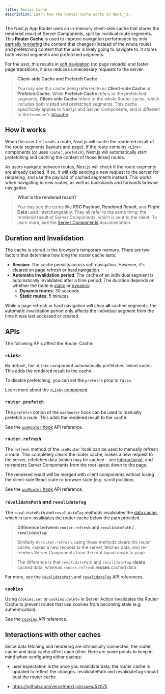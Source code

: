 ```yaml
---
title: Router Cache
description: Learn how the Router Cache works in Next.js.
---
```


The Next.js App Router uses an in-memory client-side cache that stores the rendered result of Server Components, split by invidiual route segments. This **Router Cache** is used to improve navigation performance by only [partially rendering]() the content that changes (instead of the whole route) and prefetching content that the user is likely going to navigate to. It stores both visited segments and prefetched segments.

For the user, this results in [soft navigation]() (no page reloads) and faster page transitions; it also reduces unnecessary requests to the server.

> **Client-side Cache and Prefetch Cache**
>
> You may see this cache being referred to as **Client-side Cache** or **Prefetch Cache**. While **Prefetch Cache** refers to the prefetched segments, **Client-side Cache** refers to the whole Router cache, which includes both visited and prefetched segments. This cache specifically applies to Next.js and Server Components, and is different to the browser's [bfcache](https://web.dev/bfcache/).

## How it works

When the user first visits a route, Next.js will cache the rendered result of the route segments (layouts and page). If the route contains `<Link>` components (or uses `router.prefetch`), Next.js will automatically start prefetching and caching the content of those linked routes.

As users navigate between routes, Next.js will check if the route segments are already cached. If so, it will skip sending a new request to the server for rendering, and use the payload of cached segments instead. This works when navigating to new routes, as well as backwards and forwards browser navigation.

> **What is the rendered result?**
>
> You may see the terms like **RSC Payload**, **Rendered Result**, and **Flight Data** used interchangeably. They all refer to the same thing: the rendered result of Server Components, which is sent to the client. To learn more, see the [Server Components]() documentation.

## Duration and Invalidation

The cache is stored in the browser's temporary memory. There are two factors that determine how long the router cache lasts:

- **Session**: The cache persists across soft navigation. However, it's cleared on page refresh or [hard navigation]().
- **Automatic invalidation period**: The cache of an individual segment is automatically invalidated after a time period. The duration depends on whether the route is [static]() or [dynamic]():
  - **Dynamic routes**: 30 seconds
  - **Static routes**: 5 minutes

While a page refresh or hard navigation will clear **all** cached segments, the automatic invalidation period only affects the individual segment from the time it was last accessed or created.

## APIs

The following APIs affect the Router Cache:

### `<Link>`

By default, the `<Link>` component automatically prefetches linked routes. This adds the rendered result to the cache.

To disable prefetching, you can set the `prefetch` prop to `false`.

Learn more about the [`<Link>` component]().

### `router.prefetch`

The `prefetch` option of the `useRouter` hook can be used to manually prefetch a route. This adds the rendered result to the cache.

See the [`useRouter` hook]() API reference.

### `router.refresh`

The `refresh` method of the `useRouter` hook can be used to manually refresh a route. This completely clears the router cache, makes a new request to the server, refetches data (which may be cached - see [Interactions]()), and re-renders Server Components from the root layout down to the page.

The rendered result will be merged with client components without losing the client-side React state or browser state (e.g. scroll position).

See the [`useRouter` hook]() API reference.

### `revalidatePath` and `revalidateTag`

The `revalidatePath` and `revalidateTag` methods invalidates the [data cache](), which in turn invalidates the router cache below the path provided.

> **Difference between `router.refresh` and `revalidatePath` / `revalidateTag`:**
>
> Similarly to `router.refresh`, using these methods clears the router cache, makes a new request to the server, fetches data, and re-renders Server Components from the root layout down to page.
>
> The difference is that `revalidatePath` and `revalidateTag` **clears** cached data, whereas `router.refresh` **reuses** cached data.

For more, see the [`revalidatePath`]() and [`revalidateTag`]() API references.

### `cookies`

Using `cookies.set` or `cookies.delete` in Server Action invalidates the Router Cache to prevent routes that use cookies from becoming stale (e.g. authentication).

See the [`cookies`]() API reference.

## Interactions with other caches

Since data fetching and rendering are intrinsically connected, the router cache and data cache affect each other. Here are some points to keep in mind when configuring either caches:

- user expectation is the once you revalidate data, the router cache is updated to reflect the changes.
  revalidatePath and revalidateTag should bust the router cache

- https://github.com/vercel/next.js/issues/52075
